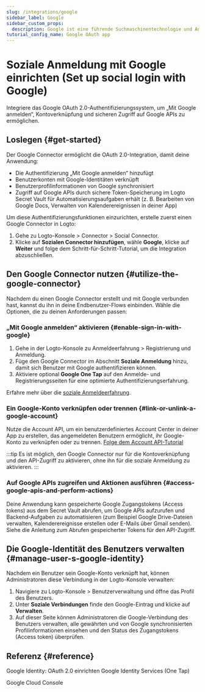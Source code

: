 ```yaml
---
slug: /integrations/google
sidebar_label: Google
sidebar_custom_props:
  description: Google ist eine führende Suchmaschinentechnologie und Anbieter von E-Mail-Diensten.
tutorial_config_name: Google OAuth app
---
```




# Soziale Anmeldung mit Google einrichten (Set up social login with Google)

Integriere das Google OAuth 2.0-Authentifizierungssystem, um „Mit Google anmelden“, Kontoverknüpfung und sicheren Zugriff auf Google APIs zu ermöglichen.

<GuideTip />

## Loslegen \{#get-started}

Der Google Connector ermöglicht die OAuth 2.0-Integration, damit deine Anwendung:

- Die Authentifizierung „Mit Google anmelden“ hinzufügt
- Benutzerkonten mit Google-Identitäten verknüpft
- Benutzerprofilinformationen von Google synchronisiert
- Zugriff auf Google APIs durch sichere Token-Speicherung im Logto Secret Vault für Automatisierungsaufgaben erhält (z. B. Bearbeiten von Google Docs, Verwalten von Kalenderereignissen in deiner App)

Um diese Authentifizierungsfunktionen einzurichten, erstelle zuerst einen Google Connector in Logto:

1. Gehe zu <CloudLink to="/connectors/social">Logto-Konsole > Connector > Social Connector</CloudLink>.
2. Klicke auf **Sozialen Connector hinzufügen**, wähle **Google**, klicke auf **Weiter** und folge dem Schritt-für-Schritt-Tutorial, um die Integration abzuschließen.

<Integration />

## Den Google Connector nutzen \{#utilize-the-google-connector}

Nachdem du einen Google Connector erstellt und mit Google verbunden hast, kannst du ihn in deine Endbenutzer-Flows einbinden. Wähle die Optionen, die zu deinen Anforderungen passen:

### „Mit Google anmelden“ aktivieren \{#enable-sign-in-with-google}

1. Gehe in der Logto-Konsole zu <CloudLink to="/sign-in-experience/sign-up-and-sign-in">Anmeldeerfahrung > Registrierung und Anmeldung</CloudLink>.
2. Füge den Google Connector im Abschnitt **Soziale Anmeldung** hinzu, damit sich Benutzer mit Google authentifizieren können.
3. Aktiviere optional **Google One Tap** auf den Anmelde- und Registrierungsseiten für eine optimierte Authentifizierungserfahrung.

Erfahre mehr über die [soziale Anmeldeerfahrung](/end-user-flows/sign-up-and-sign-in/social-sign-in).

### Ein Google-Konto verknüpfen oder trennen \{#link-or-unlink-a-google-account}

Nutze die Account API, um ein benutzerdefiniertes Account Center in deiner App zu erstellen, das angemeldeten Benutzern ermöglicht, ihr Google-Konto zu verknüpfen oder zu trennen. [Folge dem Account API-Tutorial](/end-user-flows/account-settings/by-account-api#link-a-new-social-connection)

:::tip
Es ist möglich, den Google Connector nur für die Kontoverknüpfung und den API-Zugriff zu aktivieren, ohne ihn für die soziale Anmeldung zu aktivieren.
:::

### Auf Google APIs zugreifen und Aktionen ausführen \{#access-google-apis-and-perform-actions}

Deine Anwendung kann gespeicherte Google Zugangstokens (Access tokens) aus dem Secret Vault abrufen, um Google APIs aufzurufen und Backend-Aufgaben zu automatisieren (zum Beispiel Google Drive-Dateien verwalten, Kalenderereignisse erstellen oder E-Mails über Gmail senden). Siehe die Anleitung zum Abrufen gespeicherter Tokens für den API-Zugriff.

## Die Google-Identität des Benutzers verwalten \{#manage-user-s-google-identity}

Nachdem ein Benutzer sein Google-Konto verknüpft hat, können Administratoren diese Verbindung in der Logto-Konsole verwalten:

1. Navigiere zu <CloudLink to="/users">Logto-Konsole > Benutzerverwaltung</CloudLink> und öffne das Profil des Benutzers.
2. Unter **Soziale Verbindungen** finde den Google-Eintrag und klicke auf **Verwalten**.
3. Auf dieser Seite können Administratoren die Google-Verbindung des Benutzers verwalten, alle gewährten und von Google synchronisierten Profilinformationen einsehen und den Status des Zugangstokens (Access token) überprüfen.

## Referenz \{#reference}

<Url href="https://developers.google.com/identity/protocols/oauth2/openid-connect#appsetup">
  Google Identity: OAuth 2.0 einrichten
</Url>

<Url href="https://developers.google.com/identity/gsi/web/guides/overview">
  Google Identity Services (One Tap)
</Url>

<Url href="https://console.cloud.google.com/">Google Cloud Console</Url>
